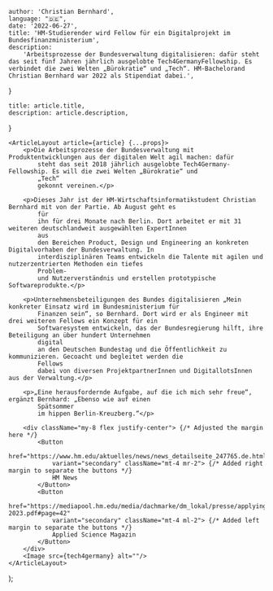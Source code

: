 
    author: 'Christian Bernhard',
    language: "🇩🇪",
    date: '2022-06-27',
    title: 'HM-Studierender wird Fellow für ein Digitalprojekt im Bundesfinanzministerium',
    description:
        'Arbeitsprozesse der Bundesverwaltung digitalisieren: dafür steht das seit fünf Jahren jährlich ausgelobte Tech4GermanyFellowship. Es verbindet die zwei Welten „Bürokratie“ und „Tech“. HM-Bachelorand Christian Bernhard war 2022 als Stipendiat dabei.',
}

    title: article.title,
    description: article.description,
}

    <ArticleLayout article={article} {...props}>
        <p>Die Arbeitsprozesse der Bundesverwaltung mit Produktentwicklungen aus der digitalen Welt agil machen: dafür
            steht das seit 2018 jährlich ausgelobte Tech4Germany-Fellowship. Es will die zwei Welten „Bürokratie“ und
            „Tech“
            gekonnt vereinen.</p>

        <p>Dieses Jahr ist der HM-Wirtschaftsinformatikstudent Christian Bernhard mit von der Partie. Ab August geht es
            für
            ihn für drei Monate nach Berlin. Dort arbeitet er mit 31 weiteren deutschlandweit ausgewählten ExpertInnen
            aus
            den Bereichen Product, Design und Engineering an konkreten Digitalvorhaben der Bundesverwaltung. In
            interdisziplinären Teams entwickeln die Talente mit agilen und nutzerzentrierten Methoden ein tiefes
            Problem-
            und Nutzerverständnis und erstellen prototypische Softwareprodukte.</p>

        <p>Unternehmensbeteiligungen des Bundes digitalisieren „Mein konkreter Einsatz wird im Bundesministerium für
            Finanzen sein“, so Bernhard. Dort wird er als Engineer mit drei weiteren Fellows ein Konzept für ein
            Softwaresystem entwickeln, das der Bundesregierung hilft, ihre Beteiligung an über hundert Unternehmen
            digital
            an den Deutschen Bundestag und die Öffentlichkeit zu kommunizieren. Gecoacht und begleitet werden die
            Fellows
            dabei von diversen ProjektpartnerInnen und DigitallotsInnen aus der Verwaltung.</p>

        <p>„Eine herausfordernde Aufgabe, auf die ich mich sehr freue“, ergänzt Bernhard: „Ebenso wie auf einen
            Spätsommer
            im hippen Berlin-Kreuzberg.“</p>

        <div className="my-8 flex justify-center"> {/* Adjusted the margin here */}
            <Button
                href="https://www.hm.edu/aktuelles/news/news_detailseite_247765.de.html"
                variant="secondary" className="mt-4 mr-2"> {/* Added right margin to separate the buttons */}
                HM News
            </Button>
            <Button
                href="https://mediapool.hm.edu/media/dachmarke/dm_lokal/presse/applying_science/HM_Applying_Science_Magazin_1-2023.pdf#page=42"
                variant="secondary" className="mt-4 ml-2"> {/* Added left margin to separate the buttons */}
                Applied Science Magazin
            </Button>
        </div>
        <Image src={tech4germany} alt=""/>
    </ArticleLayout>
);